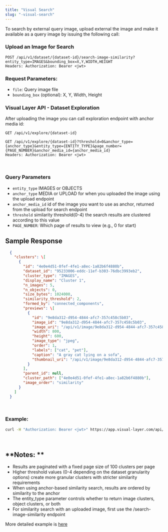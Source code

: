 ```yaml
---
title: "Visual Search"
slug: "️-visual-search"
---
```

To search by external query image, upload external the image and make it  
available as a query image by issuing the following call:

### **Upload an Image for Search**

```http
POST /api/v1/dataset/{dataset-id}/search-image-similarity?entity_type=IMAGES&bounding_box=X,Y,WIDTH,HEIGHT
Headers: Authorization: Bearer <jwt>
```

### **Request Parameters:**

- `file`: Query image file
- `bounding_box` (optional): X, Y, Width, Height

### **Visual Layer API - Dataset Exploration**

After uploading the image you can call exploration endpoint with anchor media id:

`GET /api/v1/explore/{dataset-id}` 

```http
GET /api/v1/explore/{dataset-id}?threshold=0&anchor_type={anchor_type}&entity_type={ENTITY_TYPE}&page_number={PAGE_NUMBER}&anchor_media_id={anchor_media_id}
Headers: Authorization: Bearer <jwt>
```

<br />

### Query Parameters

- `entity_type` IMAGES or OBJECTS
- `anchor_type` MEDIA or UPLOAD for when you uploaded the image using the upload endpoint
- `anchor_media_id` id of the image you want to use as anchor, returned from the upload for search endpoint
- `threshold` similarity threshold(0-4) the search results are clustered according to this value 
- `PAGE_NUMBER`: Which page of results to view (e.g., 0 for start)
## Sample Response

```json
  {  
    "clusters": \[  
      {  
        "id": "4e0e4d51-0fef-4fe1-a8ec-1a82b6f4880b", 
        "dataset_id": "95233006-eddc-11ef-b303-76dbc3993eb2",  
        "cluster_type": "IMAGES",  
        "display_name": "Cluster 1",  
        "n_images": 5,  
        "n_objects": 0,  
        "size_bytes": 1024000,  
        "similarity_threshold": 2,  
        "formed_by": "connected_components",  
        "previews": \[  
          {  
            "id": "9e8da312-d954-4844-afc7-357c458c5b03",  
            "image_id": "9e8da312-d954-4844-afc7-357c458c5b03",  
            "image_uri": "/api/v1/image/9e8da312-d954-4844-afc7-357c458c5b03",  
            "width": 800,  
            "height": 600,  
            "image_type": "jpeg",  
            "order": 1,  
            "labels": ["cat", "pet"],  
            "caption": "A gray cat lying on a sofa",  
            "thumbnail_uri": "/api/v1/image/9e8da312-d954-4844-afc7-357c458c5b03/thumbnail"  
          }  
        ],  
        "parent_id": null,  
        "cluster_path": ["4e0e4d51-0fef-4fe1-a8ec-1a82b6f4880b"],  
        "image_order": "similarity"  
      }  
    ]  
  }
```

<br />

### **Example:**

```sh
curl -H "Authorization: Bearer <jwt>" https://app.visual-layer.com/api/v1/explore/{dataset-id}?threshold=0&entity_type=IMAGES&page_number=0&anchor_media_id={anchor_media_id}
```

<br />

## **Notes: **

- Results are paginated with a fixed page size of 100 clusters per page
- Higher threshold values (0-4 depending on the dataset granularity options) create more granular clusters with stricter similarity requirements
- When using anchor-based similarity search, results are ordered by similarity to the anchor
- The entity_type parameter controls whether to return image clusters, object clusters, or both
- For similarity search with an uploaded image, first use the /search-image-similarity endpoint

More detailed example is [here](https://github.com/visual-layer/documentation/blob/main/notebooks/Image%20search%20via%20api/Visual%20Layer%20api%20example.ipynb)
